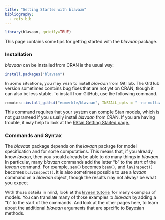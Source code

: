 ```yaml
---
title: "Getting Started with blavaan"
bibliography:
  - refs.bib
---
```


```r
library(blavaan, quietly=TRUE)
```

This page contains some tips for getting started with the *blavaan* package.

### Installation
*blavaan* can be installed from CRAN in the usual way:

```r
install.packages("blavaan")
```

In some situations, you may wish to install *blavaan* from GitHub. The GitHub version sometimes contains bug fixes that are not yet on CRAN, though it can also be less stable. To install from GitHub, use the following command.

```r
remotes::install_github("ecmerkle/blavaan", INSTALL_opts = "--no-multiarch")
```

This command requires that your system can compile Stan models, which is not guaranteed if you usually install *blavaan* from CRAN. If you are having trouble, it may help to look at the [RStan Getting Started page.](https://github.com/stan-dev/rstan/wiki/RStan-Getting-Started)


### Commands and Syntax
The *blavaan* package depends on the *lavaan* package for model specification and for some computations. This means that, if you already know *lavaan*, then you should already be able to do many things in *blavaan*. In particular, many *blavaan* commands add the letter "b" to the start of the *lavaan* command. For example, `sem()` becomes `bsem()`, and `lavInspect()` becomes `blavInspect()`. It is also sometimes possible to use a *lavaan* command on a *blavaan* object, though the results may not always be what you expect.

With these details in mind, look at the [lavaan tutorial](https://lavaan.ugent.be/tutorial/index.html) for many examples of models. You can translate many of those examples to *blavaan* by adding a "b" to the start of the commands. And look at the other pages here, to learn about the additional *blavaan* arguments that are specific to Bayesian methods.

